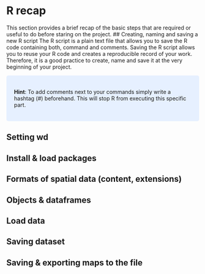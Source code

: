 # R recap {#rrecap} 
This section provides a brief recap of the basic steps that are required or useful to do before staring on the project.
## Creating, naming and saving a new R script
The R script is a plain text file that allows you to save the R code containing both, command and comments. Saving the R script allows you to reuse your R code and creates a reproducible record of your work. Therefore, it is a good practice to create, name and save it at the very beginning of your project. 

<style>
div.blue { background-color:#e6f0ff; border-radius: 5px; padding: 20px;}
</style>
<div class = "blue">
**Hint**: To add comments next to your commands simply write a hashtag (#) beforehand. This will stop R from executing this specific part.
</div>
 

## Setting wd
## Install & load packages
## Formats of spatial data (content, extensions) 
## Objects & dataframes
## Load data
## Saving dataset
## Saving & exporting maps to the file


